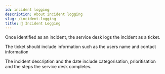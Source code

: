 ```yaml
---
id: incident logging
description: About incident logging
slug: /incident-logging
title: 📁 Incident Logging
---
```



Once identified as an incident, the service desk logs the incident as a ticket.

The ticket should include information such as the users name and contact information

The incident description and the date include categorisation, prioritisation and the steps the service desk completes.